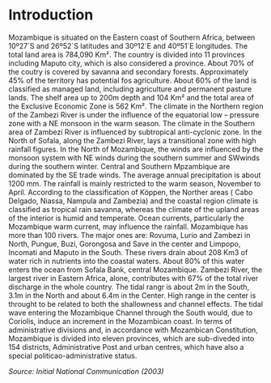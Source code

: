 # Introduction
<!--change this content to a section on "geography of Mozambique" in the national circumstances chapter-->
Mozambique is situated on the Eastern coast of Southern Africa, between 10º27´S and 26º52´S latitudes and 30º12´E and 40º51´E longitudes. The total land area is 784,090 Km². The country is divided into 11 provinces including Maputo city, which is also considered a province. About 70% of the coutry is covered by savanna and secondary forests. Approximately 45% of the territory has potential fos agriculture.
About 60% of the land is classified as managed land, including agriculture and permanent pasture lands. The shelf area up to 200m depth and 104 Km² and the total area of the Exclusive Economic Zone is 562 Km².
The climate in the Northern region of the Zambezi River is under the influence of the equatorial low – pressure zone with a NE monsoon in the warm season. The climate in the Southern area of Zambezi River is influenced by subtropical anti-cyclonic zone. In the North of Sofala, along the Zambezi River, lays a transitional zone with high rainfall figures.
In the North of Mozambique, the winds are influenced by the monsoon system with NE winds during the southern summer and SWwinds during the southern winter. Central and Southern Mpzambique are dominated by the SE trade winds.
The average annual precipitation is about 1200 mm. The rainfall is mainly restricted to the warm season, November to April. According to the classification of Köppen, the Norther areas ( Cabo Delgado, Niassa, Nampula and Zambezia) and the coastal region climate is classified as tropical rain savanna, whereas the climate of the upland areas of the interior is humid and temperate. Ocean currents, particularly the Mozambique warm current, may influence the rainfall.
Mozambique has more than 100 rivers. The major ones are: Rovuma, Lurio and Zambezi in North, Pungue, Buzi, Gorongosa and Save in the center and Limpopo, Incomati and Maputo in the South. These rivers drain about 208 Km3 of water rich in nutrients into the coastal waters. About 80% of this water enters the ocean from Sofala Bank, central Mozambique. Zambezi River, the largest river in Eastern Africa, alone, contributes with 67% of the total river discharge in the whole country.
The tidal rangr is about 2m in the South, 3.1m in the North and about 6.4m in the Center. High range in the center is throught to be related to both the shallowness and channel effects. The tidal wave entering the Mozambique Channel through the South would, due to Coriolis, induce an increment in the Mozambican coast.
In terms of administrative divisions and, in accordance with Mozambican Constitution, Mozambique is divided into eleven provinces, which are sub-diveded into 154 districts, Administrative Post and urban centres, which have also a special politicao-administrative status. 

_Source: Initial National Communication (2003)_
